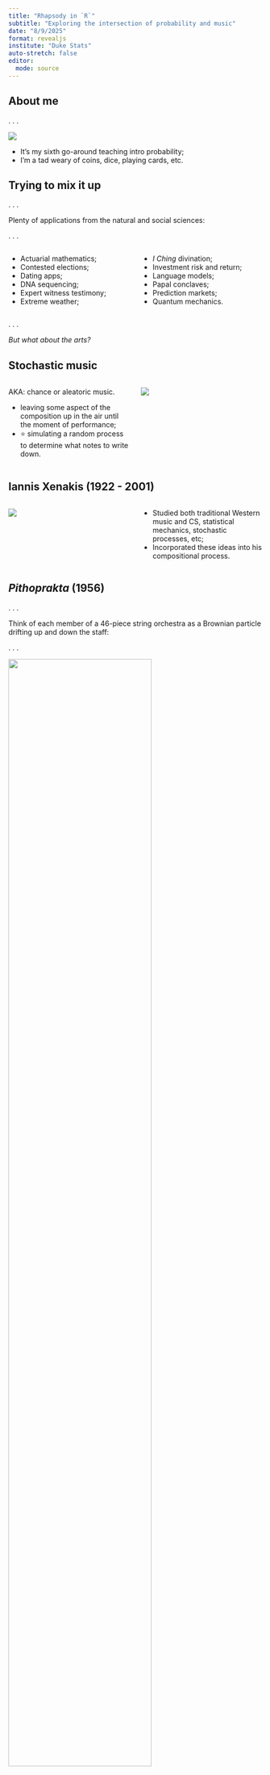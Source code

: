 ```yaml
---
title: "Rhapsody in `R`"
subtitle: "Exploring the intersection of probability and music"
date: "8/9/2025"
format: revealjs
institute: "Duke Stats"
auto-stretch: false
editor: 
  mode: source
---
```


## About me

. . .

![](images/texts.jpeg){fig-align="center"}

::: incremental
- It's my sixth go-around teaching intro probability;
- I'm a tad weary of coins, dice, playing cards, etc.
:::

## Trying to mix it up

. . .

Plenty of applications from the natural and social sciences:

. . .

::::: {.columns}
::: {.column width="50%"}

- Actuarial mathematics;
- Contested elections;
- Dating apps;
- DNA sequencing;
- Expert witness testimony;
- Extreme weather;

:::

::: {.column width="50%"}

- *I Ching* divination;
- Investment risk and return;
- Language models;
- Papal conclaves;
- Prediction markets;
- Quantum mechanics.

:::
:::::

. . .

*But what about the arts?*

## Stochastic music 

::::: {.columns}
::: {.column width="50%"}

AKA: chance or aleatoric music.

- leaving some aspect of the composition up in the air until the moment of performance;
- ⭐ simulating a random process to determine what notes to write down.

:::

::: {.column width="50%"}

![](images/music-dice.png)

:::
:::::


## Iannis Xenakis (1922 - 2001)

::::: {.columns .v-center-container}
::: {.column width="50%"}

![](images/xenakis.png)

:::

::: {.column width="50%"}
- Studied both traditional Western music and CS, statistical mechanics, stochastic processes, etc;
- Incorporated these ideas into his compositional process.
:::
:::::



## *Pithoprakta* (1956)

. . .

Think of each member of a 46-piece string orchestra as a Brownian particle drifting up and down the staff:

. . .

![](images/pithoprakta.jpg){width="75%" fig-align="center"}

. . .

"[[E]very member of the orchestra is on the honor system](https://youtu.be/LfH74hlhKp0?feature=shared&t=639).” 
Leonard Bernstein

## *Pithoprakta* (1956)

<iframe width="900" height="500" src="https://www.youtube.com/embed/nvH2KYYJg-o?si=FCG2k2XsaY4MKZi-" title="YouTube video player" frameborder="0" allow="accelerometer; autoplay; clipboard-write; encrypted-media; gyroscope; picture-in-picture; web-share" referrerpolicy="strict-origin-when-cross-origin" allowfullscreen>

</iframe>

. . .

Well ...it's the thought that counts.

## Main idea

::::: {.columns .v-center-container}
::: {.column width="100%"}



**Thought**: Can I prompt students to use what they know about probability distributions and simulation to write their own pieces of stochastic music?

**Worry**: Depends. Can you work with music in `R`?



:::
::::

## Renfei Mao's `gm` package

::::: {.columns .v-center-container}
::: {.column width="50%"}

![](images/gm.png)

:::

::: {.column width="50%"}

"grammar of music"

- Represent music in `R` with a `ggplot2`-style interface;

"generate music"

- integration with `MuseScore` generates sheet music and MIDI playback.
:::
:::::

## Ravel: Prélude in A Minor, M. 65

![](images/prelude/prelude-0-full.png)

. . .

Let's transcribe it!

## The starting point is always the same

We will add layers to this:

```r
#| message: false
library(gm)

prelude <- Music()
```

. . .

Analogous to this:

```r
library(ggplot2)

myplot <- ggplot()
```

## Add meter and tempo

![](images/prelude/prelude-1-meter.png)

## Add meter and tempo

```r
prelude <- Music() + 
  Meter(3, 4) + 
  Tempo(60)
```

## Add the right hand part

![](images/prelude/prelude-2-right-hand.png)

## Brief aside: scientific pitch notation

![](images/piano.webp){fig-align="center"}
`"F#5"` means the F♯ in the fifth octave on the piano, etc.

## Add the right hand part

```r
#| code-line-numbers: "1-7|1,7|2-6|12"
right_hand <- Line(
  pitches = list(NA, "E5", "F#5", "D5", "E5", "F#5",
                 "B5", "G5", "D5", 
                 "E5", "G4",
                 c("D4", "F#4", "B4"), c("C#4", "F4", "C5"),
                 c("G3", "C4", "E4"), c("D#4", "G4"), c("C4", "E4"))
)

prelude <- Music() + 
  Meter(3, 4) + 
  Tempo(60) +
  right_hand
```

## Add the right hand part

```r
#| eval: true

gm::show(prelude)
```

. . .

(BTW: this plays nice with Quarto off-the-shelf.)

## Adjust the note values {.medium}

```r
#| code-line-numbers: "7-11"
right_hand <- Line(
  pitches = list(NA, "E5", "F#5", "D5", "E5", "F#5",
                 "B5", "G5", "D5", 
                 "E5", "G4",
                 c("D4", "F#4", "B4"), c("C#4", "F4", "C5"),
                 c("G3", "C4", "E4"), c("D#4", "G4"), c("C4", "E4")),
  durations = c(0.5, 0.5, 0.5, 0.5, 0.5, 0.5, 
                1, 1, 2, 
                1, 1, 
                2, 1, 
                1.5, 0.5, 1)
)

prelude <- Music() + 
  Meter(3, 4) + 
  Tempo(60) +
  right_hand
```

## Adjust the note values

```r
#| eval: true

gm::show(prelude)
```

## Add the left hand part

![](images/prelude/prelude-3-left-hand.png)

## Add the left hand part {.medium}

```r
#| code-line-numbers: "1-10|2-5|6-8|16-17"
left_hand <- Line(
  pitches = c("A2", "E3", "G3", "C4", "E4", 
              "G4", "C5", NA, 
              NA, "E2", "E3", "F#3", "G#3",
              NA, "A2", "E3", "B3", "G3"),
  durations = c(rep(0.5, 7), 2, 
                rep(0.5, 4), 1, 
                rep(0.5, 4), 1),
  bar = 2, offset = 0.5
)

prelude <- Music() + 
  Meter(3, 4) + 
  Tempo(60) +
  right_hand + 
  left_hand + 
  Clef("F")
```

**Note**: rests correspond to missing values (`NA`) in the line.

## Add the left hand part

```r
#| eval: true

gm::show(prelude)
```

## Add dynamics

![](images/prelude/prelude-4-dynamics.png)

## Add dynamics

```r
#| code-line-numbers: "5,8"
prelude <- Music() + 
  Meter(3, 4) + 
  Tempo(60) +
  right_hand + 
  Dynamic("p", 1) + 
  left_hand + 
  Clef("F") +
  Dynamic("p", 1)
```

## Add expressive indications

![](images/prelude/prelude-5-expression.png)

## Add expressive indications

```r
#| code-line-numbers: "6-7,11-14"
prelude <- Music() + 
  Meter(3, 4) + 
  Tempo(60) +
  right_hand + 
  Dynamic("p", 1) + 
  Slur(2, 11) + 
  Slur(12, 16) + 
  left_hand + 
  Clef("F") +
  Dynamic("p", 1) + 
  Slur(1, 7) + 
  Slur(10, 13) + 
  Slur(15, 18) + 
  Pedal(1, 7)
```

## Pretty close!

```r
#| eval: true

gm::show(prelude)
```

## Change the instrumentation (optional)

```r
#| code-line-numbers: "8,15"
prelude <- Music() + 
  Meter(3, 4) + 
  Tempo(65) + 
  right_hand + 
  Dynamic("p", 1) + 
  Slur(2, 11) + 
  Slur(12, 16) + 
  Instrument(47) + # Harp!
  left_hand + 
  Clef("F") +
  Dynamic("p", 1) + 
  Slur(1, 7) + 
  Slur(10, 13) + 
  Slur(15, 18) + 
  Instrument(43) # Cello!
```

## Change the instrumentation (optional)

```r
#| eval: false
?Instrument
```

::::: {.columns}
::: {.column width="50%"}

1. Acoustic Grand Piano
1. Bright Acoustic Piano
1. Electric Grand Piano
1. Honky-Tonk Piano
1. Electric Piano 1
1. Electric Piano 2
1. Harpsichord
1. Clavinet

:::

::: {.column width="50%"}

9. Celesta
9. Glockenspiel
9. Music Box
9. Vibraphone
9. Marimba
9. Xylophone
9. Tubular Bells

... and so on

:::
:::::


## Change the instrumentation (optional)

```r
#| eval: true

gm::show(prelude)
```

## Summary: the `gm` package

A `ggplot2`-style interface for music:

::::: {.columns}
::: {.column width="50%"}

```r
prelude <- Music() + 
  Meter(3, 4) + 
  Tempo(65) + 
  right_hand + 
  Dynamic("p", 1) + 
  Slur(2, 11) + 
  Slur(12, 16) + 
  Instrument(47) +
  left_hand + 
  Clef("F") +
  Dynamic("p", 1) + 
  Slur(1, 7) + 
  Slur(10, 13) + 
  Slur(15, 18) + 
  Instrument(43) 
```

:::

::: {.column width="50%"}

```r
gm::show(prelude)
```


Thanks Renfei!

:::
:::::

. . . 

Now, let's write some crazy music!

## Every pitch on the piano {.medium}

```r
pitches <- c("C", "C#", "D", "D#", "E", "F", "F#", "G", "G#", "A", "A#", "B")
octaves <- 1:7
all_pitches <- c("A0", "A#0", "B0", 
                 paste(rep(pitches, length(octaves)), 
                       sort(rep(octaves, length(pitches))), 
                       sep = ""), 
                 "C8")
all_pitches
```

## The simplest piece of stochastic music

Sample the pitches with replacement:

```r
set.seed(8675309)

line1 <- Line(
  pitches = sample(all_pitches, 64, replace = TRUE),
  durations = .25
)

line2 <- Line(
  pitches = sample(all_pitches, 64, replace = TRUE),
  durations = .25
)

kitten <- Music() + 
  Meter(4, 4) + 
  Tempo(120) + 
  line1 + 
  line2 + 
  Dynamic("p", 1) +
  Dynamic("ffff", 64) +
  Hairpin("<", 2, 63)
```

## (Angry) Kitten on the keys {.scrollable}

```r
#| echo: false

gm::show(kitten, to = "audio")
gm::show(kitten, to = "score")
```


## What *is* a melody? (wrong answers only)

. . .

It's a time series!

. . .

::::: {.columns}
::: {.column width="48%"}

```r
#| echo: false

set.seed(12)
notes <- sample(all_pitches, 8, replace = FALSE)

example <- Music() +
  Meter(4, 4) + 
  Line(pitches = notes)
gm::show(example, to = "score")
```

:::

::: {.column width="48%"}

```r
#| echo: false
#| # Convert scientific pitch notation to frequency in Hz
note_to_freq <- function(notes) {
  # Mapping of note names to semitone offsets from C
  semitone_map <- c(
    "C" = 0, "C#" = 1, "Db" = 1, "D" = 2, "D#" = 3, "Eb" = 3,
    "E" = 4, "F" = 5, "F#" = 6, "Gb" = 6, "G" = 7, "G#" = 8,
    "Ab" = 8, "A" = 9, "A#" = 10, "Bb" = 10, "B" = 11
  )
  
  freqs <- numeric(length(notes))
  for (i in seq_along(notes)) {
    # Extract letter+accidental and octave
    m <- regexpr("^[A-Ga-g][#b]?", notes[i], perl = TRUE)
    note_name <- toupper(regmatches(notes[i], m))
    octave <- as.numeric(sub(note_name, "", notes[i], fixed = TRUE))
    
    # Semitones from A4
    semitones_from_A4 <- (octave - 4) * 12 + (semitone_map[note_name] - semitone_map["A"])
    
    # Frequency formula
    freqs[i] <- 440 * 2^(semitones_from_A4 / 12)
  }
  
  freqs
}

freqs <- note_to_freq(notes)

# Create a time vector — each note lasts 1 beat
time_per_note <- 1
time_points <- seq(0, length(notes) * time_per_note, by = time_per_note)
par(mar = c(5, 5, 0.1, 0.1))
# Step plot of the frequencies
plot(1:9, c(freqs, tail(freqs, 1)), type = "s",
     xlab = "Beat", ylab = "Frequency (Hz)", lwd = 2,
     cex.lab = 2)

# Optional: grid for clarity
grid()
```

:::
:::::

. . .

Game:

- Fix a key (C minor) and a stable accompaniment (waltz);
- Simulate a melody from a Markov chain.

## Un(Markov)chained melodies

From Nierhaus' *Algorithmic Composition* (2009 Springer):

![](images/markov-music.png){fig-align="center"}

## Un(Markov)chained melodies

A first-order Markov chain on the C minor scale is described by its transition probabilities: given the note we're on right now, what are the probabilities for the next note to come?

. . .

Loads of options to explore:

. . .

- uniform (sampling with replacement, again);
- upweight leaps into "chord tones;"
- upweight leaps between chord tones (arpeggio-like);
- upweight leaps into the tonic ("resolutions");
- random walk (flip a coin every beat and move $\pm1$).

## IID Melody {.scrollable}

```r
#| echo: false


# ORIGINAL IID

# ===============================================
# what pitches are fair game?
# ===============================================

pitches <- c("C", "D", "E-", "F", "G", "A-", "B-")
octaves <- 4:5
my_notes <- paste(rep(pitches, length(octaves)), 
                  sort(rep(octaves, length(pitches))), sep = "")

# ===============================================
# fixed accompaniment (stolen from Shostakovich)
# ===============================================

c_octave <- c("C2", "C3")
d_octave <- c("D2", "D3")
g_octave <- c("G1", "G2")
c_minor_triad <- c("C3", "E-3", "G3")

chunk_1 <- list(c_octave, c_minor_triad, c_minor_triad)
chunk_2 <- list(g_octave, c_minor_triad, c_minor_triad)
chunk_3 <- list(d_octave, c("F3", "A-3"), c("F3", "A-3"))
chunk_4 <- list(g_octave, c("F3", "A-3"), c("F3", "A-3"))

accompaniment <- Line(c(chunk_1, chunk_2, chunk_1, chunk_2,
                        chunk_1, chunk_2, chunk_1, chunk_2,
                        chunk_1, chunk_2, chunk_3, chunk_4),
                      name = "Accordion")

bass <- c("C3", NA, NA, "G2", NA, NA, "C3", NA, NA, "G2", NA, NA,
          "C3", NA, NA, "G2", NA, NA, "C3", NA, NA, "G2", NA, NA,
          "C3", NA, NA, "G2", NA, NA, "D3", NA, NA, "G2", NA, NA)

# ===============================================
# simulate tune
# ===============================================

set.seed(1234)

tune_iid <- Line(pitches = sample(my_notes, 48, replace = TRUE),
                 durations = 0.5,
                 bar = 5,
                 name = "Clarinet")

# ===============================================
# compose!
# ===============================================

waltz <- Music() + 
  Meter(3, 4) + 
  Tempo(170) + 
  Key(-3) + 
  
  tune_iid + 
  Instrument(72) + # 72 - clarinet
  Slur(1, 48) +
  
  accompaniment + 
  Clef("F") +
  Instrument(22) + #22 - accordion
  Dynamic("p", 1) +
  Dynamic("pp", 13) +

  Line(bass, name = "Banjo") + 
  Clef("F") + 
  Instrument(106) + # 106 - banjo
  Dynamic("p", 1) +
  Dynamic("pp", 13) +
  Hairpin(">", 7, 12) + 
  
  Line(bass, name = "Bassoon") + 
  Clef("F") + 
  Instrument(71) + # 71 - bassoon
  Dynamic("p", 1) +
  Dynamic("pp", 13) +
  Hairpin(">", 7, 12)

# add staccato mark to second and third beat of each bar of accompaniment

x <- 1:36
off_beats <- x[x %% 3 != 1]

for(i in off_beats){
  waltz <- waltz + Articulation(".", i, to = 2)
}

waltz_iid <- waltz

gm::show(waltz, to = "audio")
gm::show(waltz, to = "score")
```

## Random walk melody {.scrollable}

```r
#| echo: false


# ORIGINAL RANDOM WALK

# ===============================================
# random walk on the elements of a vector
# ===============================================

random_walk <- function(vec, start_pos, steps) {
  n <- length(vec)

  # Initialize walk
  positions <- numeric(steps + 1)
  positions[1] <- start_pos
  
  for (i in 2:(steps + 1)) {
    current_pos <- positions[i - 1]
    
    # At the left boundary
    if (current_pos == 1) {
      new_pos <- 2
    }
    # At the right boundary
    else if (current_pos == n) {
      new_pos <- n - 1
    }
    # Otherwise move left or right with equal probability
    else {
      direction <- sample(c(-1, 1), size = 1)
      new_pos <- current_pos + direction
    }
    positions[i] <- new_pos
  }
  return(vec[positions])
}

# ===============================================
# simulate tune
# ===============================================

set.seed(8675309)

tune <- Line(pitches = random_walk(my_notes, 1, 47),
             durations = 0.5,
             bar = 5,
             name = "Clarinet")

# ===============================================
# compose!
# ===============================================

waltz <- Music() + 
  Meter(3, 4) + 
  Tempo(170) + 
  Key(-3) + 
  
  tune + 
  Instrument(72) + # 72 - clarinet
  Slur(1, 48) +
  
  accompaniment + 
  Clef("F") +
  Instrument(22) + #22 - accordion
  Dynamic("p", 1) +
  Dynamic("pp", 13) +

  Line(bass, name = "Banjo") + 
  Clef("F") + 
  Instrument(106) + # 106 - banjo
  Dynamic("p", 1) +
  Dynamic("pp", 13) +
  Hairpin(">", 7, 12) + 
  
  Line(bass, name = "Bassoon") + 
  Clef("F") + 
  Instrument(71) + # 71 - bassoon
  Dynamic("p", 1) +
  Dynamic("pp", 13) +
  Hairpin(">", 7, 12)

# add staccato mark to second and third beat of each bar of accompaniment

x <- 1:36
off_beats <- x[x %% 3 != 1]

for(i in off_beats){
  waltz <- waltz + Articulation(".", i, to = 2)
}

waltz_rw <- waltz

gm::show(waltz, to = "audio")
gm::show(waltz, to = "score")
```

## Favors leaps between chord tones {.scrollable}

```r
#| echo: false
#| message: false
#| warning: false


library(markovchain)
library(LaplacesDemon)

# -------------------------
# setup: notes / helpers
# -------------------------
notes <- my_notes
p <- length(my_notes)  # 14

# helper: normalize rows so each row sums to 1
row_normalize <- function(W){
  W <- pmax(W, 0)              # avoid negative weights
  rs <- rowSums(W)
  rs[rs == 0] <- 1             # prevent div-by-zero (degenerate case)
  W / rs
}

# distance in scale-steps (|i-j|)
dist_mat <- abs(outer(1:p, 1:p, "-"))
# identify chord tones of C minor (C, Eb, G)
chord_tones <- c("C4","E-4","G4","C5","E-5","G5")
is_chord_tone <- notes %in% chord_tones
# indices for tonic Cs (for "resolve to tonic" option)
tonic_idx <- which(notes %in% c("C4","C5"))

# ===============================================
# stepwise
# ===============================================

stepwise_matrix <- function(weight_step = 0.8, weight_stay = 0.15, weight_leap = 0.05){
  W <- matrix(0, p, p)
  for(i in 1:p){
    # neighbor up/down (if available)
    if(i > 1) W[i, i-1] <- weight_step/2
    if(i < p) W[i, i+1] <- weight_step/2
    # chance to hold the same pitch
    W[i, i] <- weight_stay
    # small chance to jump +/-2 (third) or +/-3 (fourth)
    if(i > 2) W[i, i-2] <- weight_leap/2
    if(i < p-1) W[i, i+2] <- weight_leap/2
  }
  row_normalize(W)
}

P_step <- stepwise_matrix()
rownames(P_step) <- colnames(P_step) <- notes

# ===============================================
# chord tone
# ===============================================

chord_bias_matrix <- function(beta = 1.0, chord_boost = 4.0){
  # beta controls how quickly probability decays with |scale-step|
  W <- exp(-beta * dist_mat)   # base distance kernel
  # multiply targets that are chord tones
  W[, is_chord_tone] <- W[, is_chord_tone] * chord_boost
  # small extra boost for staying on same pitch (optional)
  W[cbind(1:p, 1:p)] <- W[cbind(1:p,1:p)] + 0.05
  row_normalize(W)
}

P_chord <- chord_bias_matrix(beta = 0.9, chord_boost = 5)
rownames(P_chord) <- colnames(P_chord) <- notes

# ===============================================
# aprpeggio
# ===============================================

arpeggio_matrix <- function(step_weight = 0.4, triad_weight = 0.55, other_weight = 0.05){
  W <- matrix(other_weight, p, p)  # small baseline everywhere
  # increase weight for step neighbors
  for(i in 1:p){
    if(i > 1) W[i, i-1] <- W[i, i-1] + step_weight/2
    if(i < p) W[i, i+1] <- W[i, i+1] + step_weight/2
  }
  # stronger attraction to chord tones (prefer closest chord tone(s))
  for(i in 1:p){
    # indices of chord tones
    ct_idx <- which(is_chord_tone)
    # find closest chord-tone(s) by distance
    dct <- abs(ct_idx - i)
    closest <- ct_idx[dct == min(dct)]
    W[i, closest] <- W[i, closest] + triad_weight / length(closest)
  }
  row_normalize(W)
}

P_arp <- arpeggio_matrix()
rownames(P_arp) <- colnames(P_arp) <- notes

# ===============================================
# wander 
# ===============================================

resolve_matrix <- function(base_beta = 0.8, resolve_prob = 0.10){
  # base kernel = exp(-beta*distance)
  Wbase <- exp(-base_beta * dist_mat)
  # add explicit small probability mass toward tonic pitches
  W <- (1 - resolve_prob) * Wbase
  W[, tonic_idx] <- W[, tonic_idx] + resolve_prob / length(tonic_idx)
  row_normalize(W)
}

P_resolve <- resolve_matrix(base_beta = 1.0, resolve_prob = 0.12)
rownames(P_resolve) <- colnames(P_resolve) <- notes


# ===============================================
# simulate tune
# ===============================================

set.seed(123)



mcMelody <- new("markovchain", 
                 states = my_notes, 
                 byrow = TRUE,
                 transitionMatrix = P_arp, 
                 name = "Melody")

tune <- Line(pitches = rmarkovchain(n = 48, object = mcMelody, t0 = "C5"),
             durations = 0.5,
             bar = 5,
             name = "Clarinet")

# ===============================================
# compose!
# ===============================================

waltz <- Music() + 
  Meter(3, 4) + 
  Tempo(170) + 
  Key(-3) + 
  
  tune + 
  Instrument(72) + # 72 - clarinet
  Slur(1, 48) +
  
  accompaniment + 
  Clef("F") +
  Instrument(22) + #22 - accordion
  Dynamic("p", 1) +
  Dynamic("pp", 13) +

  Line(bass, name = "Banjo") + 
  Clef("F") + 
  Instrument(106) + # 106 - banjo
  Dynamic("p", 1) +
  Dynamic("pp", 13) +
  Hairpin(">", 7, 12) + 
  
  Line(bass, name = "Bassoon") + 
  Clef("F") + 
  Instrument(71) + # 71 - bassoon
  Dynamic("p", 1) +
  Dynamic("pp", 13) +
  Hairpin(">", 7, 12)

# add staccato mark to second and third beat of each bar of accompaniment

x <- 1:36
off_beats <- x[x %% 3 != 1]

for(i in off_beats){
  waltz <- waltz + Articulation(".", i, to = 2)
}

#gm::show(waltz)
gm::show(waltz, to = "audio")
gm::show(waltz, to = "score")
```



## The Jacobson method

::::: {.columns .v-center-container}
::: {.column width="50%"}

![](images/j.jpg)

:::

::: {.column width="50%"}

Take an existing piece of music and "add noise." 

So this:

$$
\mathbf{y}=f(\mathbf{x})+\boldsymbol{\varepsilon},
$$

only...it's music?
:::
:::::

## Name that tune {.scrollable}

```r
#| echo: false

pitches_treble <- list(c("F4", "D4", "B3"), c("G4", "E4", "C4"), c("G4", "E4", "C4"), "C4", c("G4", "E4", "C4"), c("A4", "F4", "D4"), c("A4", "F4", "D4"), "C5", "B4", "A4", c("F4", "D4", "B3"), c("G4", "E4", "C4"), c("G4", "E4", "C4"), "C4", "C4", NA, NA, "C4", "C4", "D4", "E4", "F4", c("F4", "D4", "B3"), c("G4", "E4", "C4"), c("G4", "E4", "C4"), "C4", c("G4", "E4", "C4"), c("A4", "F4", "D4"), c("A4", "F4", "D4"), "C5", "B4", "A4", c("F4", "D4", "B3"), c("G4", "E4", "C4"), c("G4", "E4", "C4"), "C4", c("E4", "C4"), "F4", c("F4", "D4", "A3"), NA, "F4", "F4", "F4", NA, c("D4", "B3"), c("E4", "B3"), c("F4", "B3"), c("F4", "B3"), "G4", c("E4", "C4"), c("E4", "C4"), "D4", "C4", "C4", NA, NA, c("D4", "B3"), c("D4", "B3"), c("E4", "B3"), c("F4", "B3"), "E4", "C4", c("C5", "C4"), NA, "C5", "G4", NA, NA, c("D4", "B3"), c("D4", "B3"), c("E4", "B3"), c("F4", "B3"), "D4", c("F4", "B3"), "G4", NA, c("E4", "C4"), "D4", "C4", "C4", NA, NA, c("D4", "B3"), c("D4", "B3"), "F4", c("E4", "B3"), "D4", "C4", c("G4", "E4", "C4"), "G4", "G4", "A4", "G4", NA, c("F4", "D4", "B3"), "F4", "G4", "A4", "F4", c("G4", "E4", "C4"), "G4", "G4", "A4", "G4", "C4", NA, "D4", "E4", "F4", "D4", NA, c("G4", "E4", "C4"), "A4", "G4", "G4", "C4", "D4", "F4", "D4", c("A4", "F4", "D4"), c("A4", "F4", "D4"), c("A4", "F4", "D4"), c("G4", "E4", "C4"), c("G4", "E4", "C4"), "C4", "D4", "F4", "D4", c("G4", "E4", "C4"), c("G4", "E4", "C4"), c("G4", "E4", "C4"), c("F4", "D4", "A3"), c("F4", "D4", "A3"), "E4", "D4", "C4", "D4", "F4", "D4", c("F4", "D4", "B3"), "G4", c("E4", "C4"), c("E4", "C4"), "D4", "C4", "C4", c("G4", "C4", "A3"), c("F4", "D4", "A3"), "C4", "D4", "F4", "D4", c("A4", "F4", "D4"), c("A4", "F4", "D4"), c("A4", "F4", "D4"), c("G4", "E4", "C4"), c("G4", "E4", "C4"), "C4", "D4", "F4", "D4", c("C5", "C4"), "E4", "F4", "F4", "E4", "D4", "C4", "D4", "F4", "D4", c("F4", "D4", "B3"), "G4", c("E4", "C4"), c("E4", "C4"), "D4", "C4", "C4", c("G4", "C4", "A3"), c("F4", "D4", "A3"), NA)

times_treble <- list("quarter.", 0.5, 1, 1, "quarter.", 0.5, 1, 0.25, 0.25, 0.5, "quarter.", 0.5, 1, 1, "quarter.", 0.5, 0.5, 0.25, 0.25, 0.25, 0.5, 0.25, "quarter.", 0.5, 1, 1, "quarter.", 0.5, 1, 0.25, 0.25, 0.5, "quarter.", 0.5, 1, 1, 0.5, 0.5, 1, 1, 0.25, 0.5, 0.25, 1, 0.5, 0.5, 0.5, 0.5, 0.5, 0.5, 0.25, 0.25, 0.5, 2, 1, 0.5, 0.5, 0.5, 0.5, 0.5, 1, 0.5, 0.5, 0.5, 0.5, 2, 0.5, 0.5, 0.5, 0.5, 0.5, 0.5, 0.5, 0.5, 0.5, 0.5, 0.5, 0.5, 0.5, 1, 1, 0.5, 0.5, 0.5, 0.5, 0.5, 0.5, 1, 0.5, 0.5, 0.5, 0.5, 1, 1, 2, 0.5, 0.5, 0.5, 0.5, 0.5, 0.5, 0.5, 0.5, 1, 1, 2, 0.5, 0.5, 0.5, 0.5, 0.5, 0.5, 0.5, 0.5, 1, 0.25, 0.25, 0.25, 0.25, "eighth.", 0.25, 0.5, 0.5, 1, 0.25, 0.25, 0.25, 0.25, "eighth.", 0.25, 0.5, 0.5, 0.25, 0.25, 0.5, 0.25, 0.25, 0.25, 0.25, 1, 0.5, 0.5, 0.25, 0.25, 1, 0.5, 1, 2, 0.25, 0.25, 0.25, 0.25, "eighth.", 0.25, 0.5, 0.5, 1, 0.25, 0.25, 0.25, 0.25, 1, 0.5, 0.5, 0.25, 0.25, 0.5, 0.25, 0.25, 0.25, 0.25, 1, 0.5, 0.5, 0.25, 0.25, 1, 0.5, 1, 2, 1)

pitches_bass <- list("B1", c("B2", "B1"), "C2", "C2", c("C3", "C2"), "C2", c("C3", "C2"), "A1", c("A2", "A1"), "B1", "B1", c("D3", "B1"), "B1", c("D3", "B1"), "B1", c("B2", "B1"), "C2", "C2", c("C3", "C2"), "C2", c("C3", "C2"), "B1", c("B2", "B1"), "C2", "C2", c("C3", "C2"), "C2", c("C3", "C2"), "B1", c("B2", "B1"), "C2", "C2", c("C3", "C2"), "C2", c("C3", "C2"), "A1", c("A2", "A1"), "B1", "B1", c("D3", "B1"), "B1", c("D3", "B1"), "B1", c("B2", "B1"), "C2", "C2", c("C3", "C2"), "C2", c("C3", "C2"), "A1", c("A2", "A1"), "B1", "B1", c("D3", "B1"), "B1", c("D3", "B1"), "B1", c("F2", "B1"), c("B2", "B1"), c("B2", "B1"), c("C3", "C2"), c("C3", "C2"), c("C3", "C2"), c("C3", "C2"), c("B2", "B1"), "B1", c("F2", "B1"), c("B2", "B1"), c("B2", "B1"), c("C3", "C2"), NA, NA, NA, "B1", c("F2", "B1"), c("B2", "B1"), c("B2", "B1"), c("C3", "C2"), c("C3", "C2"), c("C3", "C2"), c("B2", "B1"), "B1", c("F2", "B1"), c("B2", "B1"), c("G2", "G1"), c("C3", "C2"), c("B2", "B1"), "B1", "B2", "B1", "B2", "B1", "B2", "B1", "B2", "B1", "B2", "B1", "B2", "B1", "B2", "B1", "B2", "B1", "B2", "B1", "B2", "B1", "B2", "B1", "B2", c("C3", "C2"), NA, NA, NA, c("B2", "B1"), c("B2", "B1"), c("B2", "B1"), c("C3", "C2"), c("C3", "C2"), NA, c("A2", "A1"), c("A2", "A1"), c("A2", "A1"), c("D3", "D2"), c("D3", "D2"), NA, c("G2", "G1"), c("C3", "C2"), c("C3", "C2"), "C3", c("E3", "A2"), c("D3", "D2"), NA, c("B2", "B1"), c("B2", "B1"), c("B2", "B1"), c("C3", "C2"), c("C3", "C2"), NA, c("A2", "A1"), c("A2", "A1"), c("D3", "D2"), c("D3", "D2"), NA, c("G2", "G1"), c("C3", "C2"), c("C3", "C2"), "C3", c("E3", "A2"), c("D3", "D2"), NA)

times_bass <- list(0.5, 1, 0.5, 0.5, 0.5, 0.5, 0.5, 0.5, 1, 0.5, 0.5, 0.5, 0.5, 0.5, 0.5, 1, 0.5, 0.5, 0.5, 0.5, 0.5, 0.5, 1, 0.5, 0.5, 0.5, 0.5, 0.5, 0.5, 1, 0.5, 0.5, 0.5, 0.5, 0.5, 0.5, 1, 0.5, 0.5, 0.5, 0.5, 0.5, 0.5, 1, 0.5, 0.5, 0.5, 0.5, 0.5, 0.5, 1, 0.5, 0.5, 0.5, 0.5, 0.5, 0.5, 0.5, 1, "quarter.", 0.5, "quarter.", 0.5, 1, 1, 0.5, 0.5, 2, 1, 0.5, 0.5, 1, 2, 0.5, 0.5, 2, 1, "quarter.", 0.5, 1, 1, 0.5, 0.5, 1, 2, "half.", 1, 0.5, 0.5, 0.5, 0.5, 0.5, 0.5, 0.5, 0.5, 0.5, 0.5, 0.5, 0.5, 0.5, 0.5, 0.5, 0.5, 0.5, 0.5, 0.5, 0.5, 0.5, 0.5, 0.5, 0.5, 0.5, 0.5, 1, 2, 0.75, 0.25, 0.5, 0.5, 1, 1, 0.75, 0.25, 0.5, 0.5, 1, 1, "quarter.", 0.5, 1, 1, 1, 2, 1, 0.75, 0.25, 0.5, 0.5, 1, 1, 1, 0.5, 0.5, 1, 1, "quarter.", 0.5, 1, 1, 1, 2, 1)

tie_starts_treble <- c(2, 6, 12, 14, 24, 28, 34, 36, 45, 46, 47, 50, 53, 57, 58, 59, 69, 70, 71, 79, 83, 95, 114)
tie_ends_treble <- tie_starts_treble + 1


random_shift <- function(start_pitch, notes = c("A", "B", "C", "D", "E", "F", "G"), var){
  shift <- round(rnorm(1, mean = 0, sd = sqrt(var)))
  start_note <- substring(start_pitch, 1, 1)
  start_octave <- strtoi(substring(start_pitch, 2, 2))
  n_length <- length(notes)
  
  old_pos <- which(notes == start_note)
  new_pos <- old_pos + shift
  while(new_pos > n_length){
    new_pos <- new_pos - n_length
  }
  while(new_pos < 1){
    new_pos <- new_pos + n_length
  }
  new_note <- notes[new_pos]
  
  new_octave <- start_octave
  if(shift > 0){
    if(new_pos >= 3 || shift >= n_length){
      new_octave <- min(new_octave + (shift %/% n_length), 7)
    }
  } else if(shift < 0){
    if(new_pos < 3 || (abs(shift) >= n_length && (shift %% n_length != 0))){
      new_octave <- max(new_octave - ((abs(shift) %/% n_length) + 1), 1)
    } else if(abs(shift) >= n_length && (shift %% n_length == 0)){
      new_octave <- max(new_octave - (abs(shift) %/% n_length), 1)
    }
  }
  return(paste0(new_note, new_octave))
}

find_lowest <- function(chord, notes = c("C", "D", "E", "F", "G", "A", "B")){
  if(length(chord) == 1){
    return(chord[1])
  }
  notes <- c()
  octaves <- c()
  
  for(pitch in chord){
    notes <- c(notes, substring(pitch, 1, 1))
    octaves <- c(octaves, strtoi(substring(pitch, 2, 2)))
  }
  
  pitch_cand <- notes[which.min(octaves)]
  min_cand <- pitch_cand[1]
  for(cand in pitch_cand){
    cand_ind <- which(cand == notes)
    min_ind <- which(min_cand == notes)
    if(cand_ind[1] < min_ind[1]){
      min_cand <- cand
    }
  }
  return(paste0(min_cand, min(octaves)))
}


#set.seed(12345)
set.seed(8675309)
pitches_treble_rand3 <- pitches_treble

for(note in 1:43){
  # use N(0, 16)
  current_note <- pitches_treble[[note]]
  if(sum(is.na(current_note)) == 0){
    for(n in 1:length(current_note)){
      current_note[n] <- random_shift(start_pitch = current_note[n], var = 16)
    }
    pitches_treble_rand3[[note]] <- current_note
    if(note %in% tie_ends_treble){
      current_chord <- pitches_treble_rand3[[note]]
      current_low_ind <- which(current_chord == find_lowest(current_chord))
      prev_chord <- pitches_treble_rand3[[note - 1]]
      current_chord[current_low_ind] <- find_lowest(prev_chord)
      pitches_treble_rand3[[note]] <- current_chord
    }
  }
}

for(note in 44:115){
  # use N(0, 4)
  current_note <- pitches_treble[[note]]
  if(sum(is.na(current_note)) == 0){
    for(n in 1:length(current_note)){
      current_note[n] <- random_shift(start_pitch = current_note[n], var = 4)
    }
    pitches_treble_rand3[[note]] <- current_note
    if(note %in% tie_ends_treble){
      current_chord <- pitches_treble_rand3[[note]]
      current_low_ind <- which(current_chord == find_lowest(current_chord))
      prev_chord <- pitches_treble_rand3[[note - 1]]
      current_chord[current_low_ind] <- find_lowest(prev_chord)
      pitches_treble_rand3[[note]] <- current_chord
    }
  }
}

treb_sub <- pitches_treble_rand3[c(37:181)]
treb_dur_sub <- times_treble[c(37:181)]
bass_sub <- pitches_bass[c(50:152)]
bass_dur_sub <- times_bass[c(50:152)]

i <- 116 - 36
treb_ties <- c(-2, 5, 7, 14, 16, 26, 38, 40, 48, 58)
treb_dot <- c(63, 120, 121, 129, 130, 153, 154)
bass_ties <- c(50, 52, 53, 54, 55, 57, 58, 59, 61, 66, 67, 74, 75, 79, 82, 83, 117, 119, 123, 125, 129, 136, 138, 143, 147)
bass_dot <- c(70, 112, 116, 117, 122, 123, 132, 135, 136, 150)
shorter_roll <- Music() + 
  Meter(4, 4) + 
  Tempo(114) + 
  Line(treb_sub, treb_dur_sub, name = "treble") + 
  Line(bass_sub, bass_dur_sub, name = "bass") + 
  Clef("F", to = "bass") +
  Dynamic("mf", 1, to = "treble") + 
  Dynamic("f", i, to = "treble") + 
  Articulation(">", 63 - 36, to = "treble") + 
  Articulation(">", 70 - 49, to = "bass") + 
  Articulation(">", 112 - 49, to = "bass") + 
  Accidental("sharp", 65 - 49, to = "bass") + 
  Accidental("sharp", 81 - 49, to = "bass") + 
  Accidental("sharp", 87 - 49, to = "bass")

for(j in treb_ties){
  shorter_roll <- shorter_roll + Tie(i + j, to = "treble")
}

for(j in bass_ties){
  shorter_roll <- shorter_roll + Tie(j - 49, to = "bass")
}

for(j in treb_dot){
  shorter_roll <- shorter_roll + Articulation(".", j - 36, to = "treble")
}

for(j in bass_dot){
  shorter_roll <- shorter_roll + Articulation(".", j - 49, to = "bass")
}
```

```r
#| echo: false
gm::show(shorter_roll, to = "audio")
gm::show(shorter_roll, to = "score")
```

![](images/rick.gif){fig-align="center"}

## The students' mission {.large}

::: incremental
- Write your own piece of stochastic music;
- Explore the relationship between the probability rules governing the system and the sound of the resulting music;
- Key words:
    - Play;
    - Surprise yourself.
:::


## Randomizing the rhythm {.scrollable}

```r
#| echo: false


set.seed(101)

# SCALE
scale <- c("E", "F", "G#", "A", "B", "C", "D#", "E")
octaves_high <- 4:4
octaves_low <- 2:3

# PITCHES
sample_pitches <- function(scale, octaves, n) {
  pool <- paste0(
    rep(scale, length(octaves)),
    sort(rep(octaves, length(scale)))
  )
  sample(pool, n, replace = TRUE)
}

# DURATIONS
sample_durations <- function(n) {
  sample(c(0.25, 0.5, 0.75, 1, 1.5), n, replace = TRUE,
         prob = c(0.2, 0.4, 0.15, 0.2, 0.05))
}

# RIGHT HAND
n_right <- 30
right_pitches <- lapply(1:n_right, function(i) {
  if (runif(1) < 0.5) {
    sample_pitches(scale, octaves_high, sample(2:3, 1))
  } else {
    sample_pitches(scale, octaves_high, 1)
  }
})

right_hand <- Line(
  pitches = right_pitches,
  durations = sample_durations(n_right)
)

# LEFT HAND
n_left <- 26
left_pitches <- sample_pitches(scale, octaves_low, n_left)

left_hand <- Line(
  pitches = left_pitches,
  durations = sample_durations(n_left),
  bar = 2,
  offset = 0.5
)

# MUSIC
char <- Music() +
  Meter(3, 4) +
  Tempo(100) +
  right_hand +
  Dynamic("f", 1) +
  Hairpin("<", 5, 10) +
  Hairpin(">", 11, 15) +
  Slur(3, 7) +
  Slur(9, 13) +
  left_hand +
  Clef("F") +
  Dynamic("ff", 2) +
  Pedal(1, 8) +
  Slur(2, 6) +
  Slur(10, 14) +
  Hairpin(">", 23, 26) + 
  Dynamic("f", 18)

# RUN
gm::show(char, to = "audio")
gm::show(char, to = "score")
```

## I just like how this looks {.scrollable}

```r
#| echo: false

pitches <- c("C", "C#", "D", "D#", "E", "F", "F#", "G", "G#", "A", "A#", "B")
octaves <- 1:7
all_pitches <- c("A0", "A#0", "B0",
                 paste(rep(pitches, length(octaves)),
                       sort(rep(octaves, length(pitches))),
                       sep = ""),
                 "C8")
set.seed(314159265)

notes1 <- 50
center_index <- which(all_pitches == "C3")
indices1 <- round(rnorm(notes1, mean = center_index, sd = 20))
indices1 <- pmin(pmax(indices1, 1), length(all_pitches))
line1 <- Line(
  pitches = all_pitches[indices1],
  durations = pmax(round(rexp(notes1) * 256) / 256, 1 / 256)
)

notes2 <- 25
center_index <- which(all_pitches == "C5")
indices2 <- round(rnorm(notes2, mean = center_index, sd = 20))
indices2 <- pmin(pmax(indices2, 1), length(all_pitches))
line2 <- Line(
  pitches = all_pitches[indices2],
  durations = pmax(round(rnorm(notes2, 1.5, 2) * 256) / 256, 1 / 256)
)

music <- Music() +
  Meter(4, 4) +
  line1 +
  line2

gm::show(music)
```

## Playing with texture 

(John, please don't forget to lower the volume on this.)

```r
#| echo: false


set.seed(123)

pitches = c("C", "D", "E", "F", "G", "A", "B")
octaves = 4:5
my_notes = paste(rep(pitches, length(octaves)), 
                  sort(rep(octaves, length(pitches))), sep = "")

song = Music() + 
  Meter(4, 4) + 
  Tempo(160)

# add random instruments
instrument_ids = sample(1:128, 50, replace = TRUE)

for (i in 1:50) {
  line_length = sample(c(4, 8, 16), 1)
  durations = sample(c(2, 1, 0.5, 0.25), line_length, replace = TRUE)
  
  #add in some random rests
  pitches_and_rests = ifelse(runif(line_length) < 0.1, NA, sample(my_notes, line_length, replace = TRUE))
  
  song = song +
        Line(pitches = pitches_and_rests,
        durations = durations) + Instrument(instrument_ids[i])}

gm::show(song, to = "audio")
#export(song, "my_song.mid")


```

## They called it "Nightmare Ballet" {.scrollable}

```r
#| echo: false



library(gm)
set.seed(12345)

# Set up pitch list
pitches <- c("C", "C#", "D", "D#", "E", "F", "F#", "G", "G#", "A", "A#", "B")
octaves <- 0:8
all_pitches <- paste0(rep(pitches, times=length(octaves)),
                      rep(octaves, each=length(pitches)))
valid_pitches <- all_pitches[which(all_pitches == "A0"):which(all_pitches == "C8")]
num_pitches <- length(valid_pitches)

# ---- Rhythm: Poisson ----
dur_counts <- rpois(64, lambda = 1)
dur_counts[dur_counts < 1] <- 1
durations <- dur_counts * 0.25

# ---- Melody: Gamma ----
gamma_vals <- rgamma(64, shape = 5, scale = 5)
gamma_scaled <- round(scales::rescale(gamma_vals, to = c(1, num_pitches)))
sampled_pitches <- valid_pitches[gamma_scaled]

# ---- Create Line ----
line <- Line(
  pitches = sampled_pitches,
  durations = durations
)

# ---- Build Music ----
nightmare_ballet <- Music() + 
  Meter(4, 4) + 
  Tempo(50) + 
  line + 
  Instrument(1) + 
  Dynamic("p", 1) +
  Dynamic("ffff", 64) +
  Pedal(1, 64) +
  Hairpin("<", 2, 63)

gm::show(nightmare_ballet, to = "audio")
gm::show(nightmare_ballet, to = "score")
```

## Just trolling me {.scrollable}

```r
#| echo: false
#| message: false
#| warning: false

# ===============================================
# random walk on the elements of a vector
# ===============================================

random_walk <- function(vec, start_pos, steps) {
  n <- length(vec)
  
  # Initialize walk
  positions <- numeric(steps + 2)
  positions[1] <- start_pos
  
  for (i in 2:(steps + 2)) {
    current_pos <- positions[i - 1]
    
    # At the left boundary
    if (current_pos == 2) {
      new_pos <- 4
    }
    # At the right boundary
    else if (current_pos == n) {
      new_pos <- n - 2
    }
    # Otherwise move left or right with equal probability
    else {
      direction <- sample(c(-1, 1), size = 2)
      new_pos <- current_pos + direction
    }
    positions[i] <- new_pos
  }
  return(vec[positions])
}

# ===============================================
# what pitches are fair game?
# ===============================================

pitches <- c("G", "D", "G", "C", "F", "A", "D")
octaves <- 2:4
my_notes <- paste(rep(pitches, length(octaves)), 
                  sort(rep(octaves, length(pitches))), sep = "")

# ===============================================
# fixed accompaniment (stolen from Shostakovich)
# ===============================================

c_octave <- c("C2", "C3")
d_octave <- c("D2", "D3")
g_octave <- c("G1", "G2")
c_minor_triad <- c("C3", "E-3", "G3")

chunk_1 <- list(c_octave, c_minor_triad, c_minor_triad)
chunk_2 <- list(g_octave, c_minor_triad, c_minor_triad)
chunk_3 <- list(d_octave, c("F3", "A-3"), c("F3", "A-3"))
chunk_4 <- list(g_octave, c("F3", "A-3"), c("F3", "A-3"))

accompaniment <- Line(c(chunk_1, chunk_2, chunk_1, chunk_2,
                        chunk_1, chunk_2, chunk_1, chunk_2,
                        chunk_1, chunk_2, chunk_3, chunk_4),
                      name = "Accordion")

bass <- c("C3", NA, NA, "G2", NA, NA, "C3", NA, NA, "G2", NA, NA,
          "C3", NA, NA, "G2", NA, NA, "C3", NA, NA, "G2", NA, NA,
          "C3", NA, NA, "G2", NA, NA, "D3", NA, NA, "G2", NA, NA)

# ===============================================
# simulate tune
# ===============================================

set.seed(8675309)

tune <- Line(pitches = random_walk(my_notes, 1, 47),
             durations = 0.5,
             bar = 5,
             name = "dj0nt")

# ===============================================
# compose!
# ===============================================

waltz <- Music() + 
  Meter(3, 4) + 
  Tempo(170) + 
  Key(-3) + 
  
  tune + 
  Instrument(31) + # 31 - distorted guitar
  Slur(1, 48) +
  
  accompaniment + 
  Clef("F") +
  Instrument(22) + #22 - accordion
  Dynamic("p", 1) +
  Dynamic("pp", 13) +
  
  Line(bass, name = "Banjo") + 
  Clef("F") + 
  Instrument(106) + # 106 - banjo
  Dynamic("p", 1) +
  Dynamic("pp", 13) +
  Hairpin(">", 7, 12) + 
  
  Line(bass, name = "Bassoon") + 
  Clef("F") + 
  Instrument(71) + # 71 - bassoon
  Dynamic("p", 1) +
  Dynamic("pp", 13) +
  Hairpin(">", 7, 12)

# add staccato mark to second and third beat of each bar of accompaniment

x <- 1:36
off_beats <- x[x %% 3 != 1]

for(i in off_beats){
  waltz <- waltz + Articulation(".", i, to = 2)
}

gm::show(waltz, to = "audio")
gm::show(waltz, to = "score")


```

## Not quite random, and yet... {.scrollable}

```r
#| echo: false

set.seed(2025)
n_measures <- 32 # Number of Chords
mu_base    <- 60 # Centered at Middle C
amp        <- 8         
sigma      <- 5         
n_min      <- 10 # Min sample size
n_max      <- 100 # Max sample size

# My mean drifts up and down linearly twice
lower        <- mu_base - amp
upper        <- mu_base + amp
half_cycle   <- n_measures / 4
up           <- seq(lower, upper, length.out = half_cycle)
down         <- seq(upper, lower, length.out = half_cycle)
means        <- round(rep(c(up, down), 2))

# Randomize sample sizes for CI widths to vary 
sample_sizes <- sample(n_min:n_max, n_measures, replace = TRUE)
ci_halfwidth <- 1.96 * sigma / sqrt(sample_sizes)

# Melody: Means
melody <- Line(
  pitches   = means,
  durations = rep(1, n_measures),
)

# Upper harmony: mean + CI
high <- Line(
  pitches   = round(means + ci_halfwidth),
  durations = rep(1, n_measures),
)

# Lower harmony: mean – CI
low <- Line(
  pitches   = round(means - ci_halfwidth),
  durations = rep(1, n_measures),
)

# Put it together
song <- Music() +
  Meter(4, 4) +
  Tempo(120) +
  melody + Instrument(1) + Dynamic("mf", 1) +
  high + Instrument(2) + Dynamic("p", 2)  +
  low + Instrument(3) + Dynamic("p", 3)

gm::show(song, to = "audio")
gm::show(song, to = "score")
```

## Future improvements

- Can `gm` handle any Hz, and not just the discrete pitches of the Western system?
- How closely can I replicate Xenakis' methods?
- Play with Markov melodies based on estimated transition probabilities from famous composers;
- Randomize other features: harmony, rhythm, articulation, orchestration, dynamics, etc;
- Students need more time and better coaching/inspiration;
- How can I make it sillier?

## Quick takeaways

- Intro probability is a mixed audience. I aim for maximum variety in the examples and applications;
- If you as an instructor have any creative or artistic interests, mix them in. You will have a tremendous amount of fun;
- Activities like this totally tilt the material on its ear;
- The `gm` package is so much fun to play with!

# Thank you!




